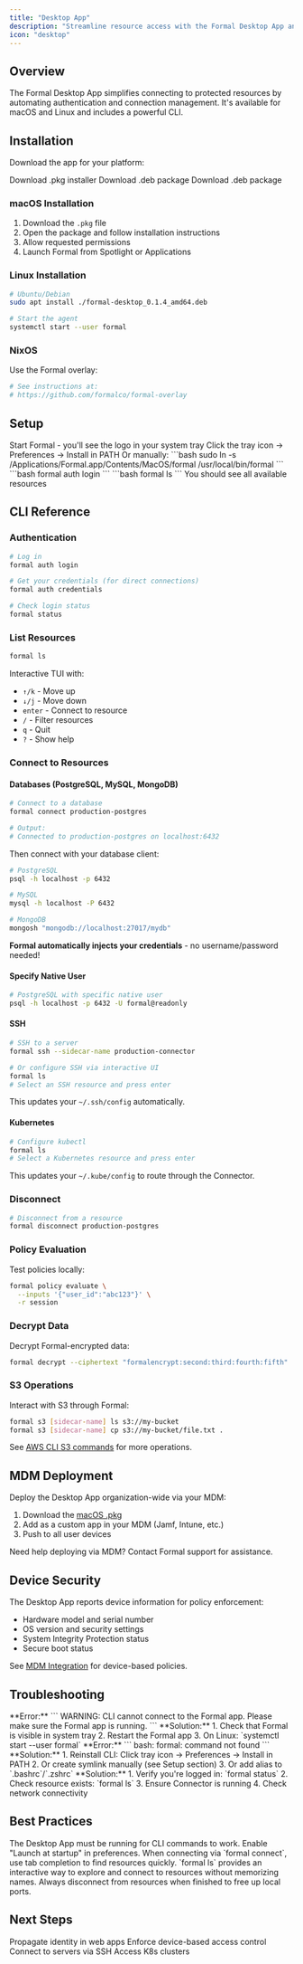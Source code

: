 ```yaml
---
title: "Desktop App"
description: "Streamline resource access with the Formal Desktop App and CLI"
icon: "desktop"
---
```


## Overview

The Formal Desktop App simplifies connecting to protected resources by automating authentication and connection management. It's available for macOS and Linux and includes a powerful CLI.

## Installation

Download the app for your platform:

<CardGroup cols={3}>
  <Card
    title="macOS"
    icon="apple"
    href="https://static-assets.formalcloud.net/desktop-app/darwin/formal.pkg"
  >
    Download .pkg installer
  </Card>
  <Card
    title="Ubuntu/Debian (x86_64)"
    icon="ubuntu"
    href="https://static-assets.formalcloud.net/desktop-app/linux/formal-desktop_0.1.4_amd64.deb"
  >
    Download .deb package
  </Card>
  <Card
    title="Ubuntu/Debian (ARM64)"
    icon="ubuntu"
    href="https://static-assets.formalcloud.net/desktop-app/linux/formal-desktop_0.1.4_arm64.deb"
  >
    Download .deb package
  </Card>
</CardGroup>

### macOS Installation

1. Download the `.pkg` file
2. Open the package and follow installation instructions
3. Allow requested permissions
4. Launch Formal from Spotlight or Applications

### Linux Installation

```bash
# Ubuntu/Debian
sudo apt install ./formal-desktop_0.1.4_amd64.deb

# Start the agent
systemctl start --user formal
```

### NixOS

Use the Formal overlay:

```bash
# See instructions at:
# https://github.com/formalco/formal-overlay
```

## Setup

<Steps>
  <Step title="Launch the App">
    Start Formal - you'll see the logo in your system tray
  </Step>
  <Step title="Install CLI (macOS)">
    Click the tray icon → Preferences → Install in PATH Or manually: ```bash
    sudo ln -s /Applications/Formal.app/Contents/MacOS/formal
    /usr/local/bin/formal ```
  </Step>
  <Step title="Log In">```bash formal auth login ```</Step>
  <Step title="Verify">
    ```bash formal ls ``` You should see all available resources
  </Step>
</Steps>

## CLI Reference

### Authentication

```bash
# Log in
formal auth login

# Get your credentials (for direct connections)
formal auth credentials

# Check login status
formal status
```

### List Resources

```bash
formal ls
```

Interactive TUI with:

- `↑/k` - Move up
- `↓/j` - Move down
- `enter` - Connect to resource
- `/` - Filter resources
- `q` - Quit
- `?` - Show help

### Connect to Resources

#### Databases (PostgreSQL, MySQL, MongoDB)

```bash
# Connect to a database
formal connect production-postgres

# Output:
# Connected to production-postgres on localhost:6432
```

Then connect with your database client:

```bash
# PostgreSQL
psql -h localhost -p 6432

# MySQL
mysql -h localhost -P 6432

# MongoDB
mongosh "mongodb://localhost:27017/mydb"
```

**Formal automatically injects your credentials** - no username/password needed!

#### Specify Native User

```bash
# PostgreSQL with specific native user
psql -h localhost -p 6432 -U formal@readonly
```

#### SSH

```bash
# SSH to a server
formal ssh --sidecar-name production-connector

# Or configure SSH via interactive UI
formal ls
# Select an SSH resource and press enter
```

This updates your `~/.ssh/config` automatically.

#### Kubernetes

```bash
# Configure kubectl
formal ls
# Select a Kubernetes resource and press enter
```

This updates your `~/.kube/config` to route through the Connector.

### Disconnect

```bash
# Disconnect from a resource
formal disconnect production-postgres
```

### Policy Evaluation

Test policies locally:

```bash
formal policy evaluate \
  --inputs '{"user_id":"abc123"}' \
  -r session
```

### Decrypt Data

Decrypt Formal-encrypted data:

```bash
formal decrypt --ciphertext "formalencrypt:second:third:fourth:fifth"
```

### S3 Operations

Interact with S3 through Formal:

```bash
formal s3 [sidecar-name] ls s3://my-bucket
formal s3 [sidecar-name] cp s3://my-bucket/file.txt .
```

See [AWS CLI S3 commands](https://docs.aws.amazon.com/cli/latest/userguide/cli-services-s3-commands.html) for more operations.

## MDM Deployment

Deploy the Desktop App organization-wide via your MDM:

1. Download the [macOS .pkg](https://static-assets.formalcloud.net/desktop-app/darwin/formal.pkg)
2. Add as a custom app in your MDM (Jamf, Intune, etc.)
3. Push to all user devices

<Note>Need help deploying via MDM? Contact Formal support for assistance.</Note>

## Device Security

The Desktop App reports device information for policy enforcement:

- Hardware model and serial number
- OS version and security settings
- System Integrity Protection status
- Secure boot status

See [MDM Integration](/docs/guides/integrations/mdm) for device-based policies.

## Troubleshooting

<AccordionGroup>
  <Accordion title="App not running">
    **Error:** ``` WARNING: CLI cannot connect to the Formal app. Please make
    sure the Formal app is running. ``` **Solution:** 1. Check that Formal is
    visible in system tray 2. Restart the Formal app 3. On Linux: `systemctl
    start --user formal`
  </Accordion>

  <Accordion title="Command not found">
    **Error:** ``` bash: formal: command not found ``` **Solution:** 1.
    Reinstall CLI: Click tray icon → Preferences → Install in PATH 2. Or create
    symlink manually (see Setup section) 3. Or add alias to `.bashrc`/`.zshrc`
  </Accordion>

  <Accordion title="Connection fails">
    **Solution:** 1. Verify you're logged in: `formal status` 2. Check resource
    exists: `formal ls` 3. Ensure Connector is running 4. Check network
    connectivity
  </Accordion>
</AccordionGroup>

## Best Practices

<AccordionGroup>
  <Accordion title="Keep App Running" icon="circle-check">
    The Desktop App must be running for CLI commands to work. Enable "Launch at
    startup" in preferences.
  </Accordion>

  <Accordion title="Use Descriptive Resource Names" icon="tag">
    When connecting via `formal connect`, use tab completion to find resources
    quickly.
  </Accordion>
  <Accordion title="Leverage the TUI" icon="terminal">
    `formal ls` provides an interactive way to explore and connect to resources
    without memorizing names.
  </Accordion>

  <Accordion title="Disconnect When Done" icon="plug">
    Always disconnect from resources when finished to free up local ports.
  </Accordion>
</AccordionGroup>

## Next Steps

<CardGroup cols={2}>
  <Card
    title="Chrome Extension"
    icon="chrome"
    href="/docs/guides/client-tools/chrome-extension"
  >
    Propagate identity in web apps
  </Card>
  <Card title="MDM Policies" icon="mobile" href="/docs/guides/integrations/mdm">
    Enforce device-based access control
  </Card>
  <Card
    title="SSH Access"
    icon="terminal"
    href="/docs/guides/integrations/data-technologies#ssh"
  >
    Connect to servers via SSH
  </Card>
  <Card
    title="Kubernetes Access"
    icon="dharmachakra"
    href="/docs/guides/integrations/data-technologies#kubernetes"
  >
    Access K8s clusters
  </Card>
</CardGroup>

